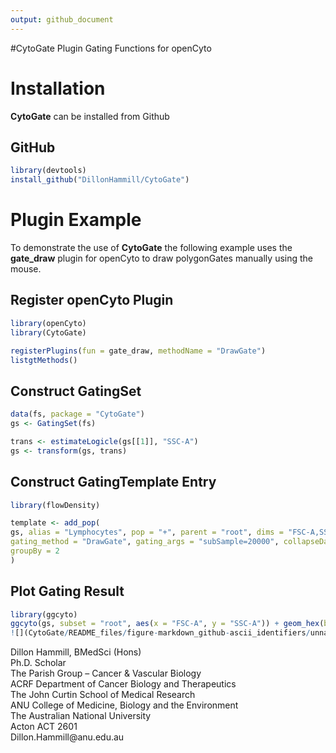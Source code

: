 ```yaml
---
output: github_document
---
```


#CytoGate
Plugin Gating Functions for openCyto

# Installation
**CytoGate** can be installed from Github

## GitHub
```r
library(devtools)
install_github("DillonHammill/CytoGate")
```
# Plugin Example
To demonstrate the use of **CytoGate** the following example uses the **gate_draw** plugin for openCyto to draw polygonGates manually using the mouse.

## Register openCyto Plugin
```r
library(openCyto)
library(CytoGate)

registerPlugins(fun = gate_draw, methodName = "DrawGate")
listgtMethods()
```

## Construct GatingSet
```r
data(fs, package = "CytoGate")
gs <- GatingSet(fs)
```

```r
trans <- estimateLogicle(gs[[1]], "SSC-A")
gs <- transform(gs, trans)
```

## Construct GatingTemplate Entry
```r
library(flowDensity)

template <- add_pop(
gs, alias = "Lymphocytes", pop = "+", parent = "root", dims = "FSC-A,SSC-A", 
gating_method = "DrawGate", gating_args = "subSample=20000", collapseDataForGating = TRUE,
groupBy = 2
)
```

## Plot Gating Result
```r
library(ggcyto)
ggcyto(gs, subset = "root", aes(x = "FSC-A", y = "SSC-A")) + geom_hex(bins = 100) + geom_gate("Lymphocytes") + geom_stats()
![](CytoGate/README_files/figure-markdown_github-ascii_identifiers/unnamed-chunk-5-1.png)
```

Dillon Hammill, BMedSci (Hons)
<br /> Ph.D. Scholar
<br /> The Parish Group – Cancer & Vascular Biology
<br /> ACRF Department of Cancer Biology and Therapeutics
<br /> The John Curtin School of Medical Research
<br /> ANU College of Medicine, Biology and the Environment
<br /> The Australian National University
<br /> Acton ACT 2601
<br /> Dillon.Hammill@anu.edu.au
